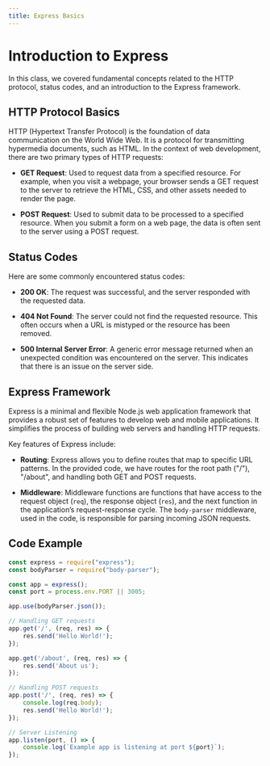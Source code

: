 ```yaml
---
title: Express Basics
---
```


# Introduction to Express

In this class, we covered fundamental concepts related to the HTTP protocol, status codes, and an introduction to the Express framework.

## HTTP Protocol Basics

HTTP (Hypertext Transfer Protocol) is the foundation of data communication on the World Wide Web. It is a protocol for transmitting hypermedia documents, such as HTML. In the context of web development, there are two primary types of HTTP requests:

- **GET Request**: Used to request data from a specified resource. For example, when you visit a webpage, your browser sends a GET request to the server to retrieve the HTML, CSS, and other assets needed to render the page.

- **POST Request**: Used to submit data to be processed to a specified resource. When you submit a form on a web page, the data is often sent to the server using a POST request.

## Status Codes

Here are some commonly encountered status codes:

- **200 OK**: The request was successful, and the server responded with the requested data.
  
- **404 Not Found**: The server could not find the requested resource. This often occurs when a URL is mistyped or the resource has been removed.

- **500 Internal Server Error**: A generic error message returned when an unexpected condition was encountered on the server. This indicates that there is an issue on the server side.

## Express Framework

Express is a minimal and flexible Node.js web application framework that provides a robust set of features to develop web and mobile applications. It simplifies the process of building web servers and handling HTTP requests.

Key features of Express include:

- **Routing**: Express allows you to define routes that map to specific URL patterns. In the provided code, we have routes for the root path ("/"), "/about", and handling both GET and POST requests.

- **Middleware**: Middleware functions are functions that have access to the request object (`req`), the response object (`res`), and the next function in the application’s request-response cycle. The `body-parser` middleware, used in the code, is responsible for parsing incoming JSON requests.

## Code Example

```javascript
const express = require("express");
const bodyParser = require("body-parser");

const app = express();
const port = process.env.PORT || 3005;

app.use(bodyParser.json());

// Handling GET requests
app.get('/', (req, res) => {
    res.send('Hello World!');
});

app.get('/about', (req, res) => {
    res.send('About us');
});

// Handling POST requests
app.post('/', (req, res) => {
    console.log(req.body);
    res.send('Hello World!');
});

// Server Listening
app.listen(port, () => {
    console.log(`Example app is listening at port ${port}`);
});

```
